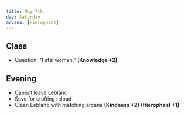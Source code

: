 ```yaml
---
title: May 7th
day: Saturday
arcana: [Hierophant]
---
```


## Class
- Question: "Fatal woman." **(Knowledge +2)**

## Evening
- Cannot leave Leblanc
- Save for crafting reload
- Clean Leblanc with matching arcana **(Kindness +2)** **(Hierophant +1)**